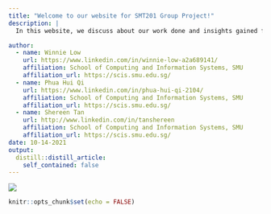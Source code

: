 ```yaml
---
title: "Welcome to our website for SMT201 Group Project!"
description: |
  In this website, we discuss about our work done and insights gained for the project. Here are some information about us.

author:
  - name: Winnie Low
    url: https://www.linkedin.com/in/winnie-low-a2a689141/
    affiliation: School of Computing and Information Systems, SMU
    affiliation_url: https://scis.smu.edu.sg/
  - name: Phua Hui Qi 
    url: https://www.linkedin.com/in/phua-hui-qi-2104/
    affiliation: School of Computing and Information Systems, SMU
    affiliation_url: https://scis.smu.edu.sg/
  - name: Shereen Tan
    url: http://www.linkedin.com/in/tanshereen
    affiliation: School of Computing and Information Systems, SMU
    affiliation_url: https://scis.smu.edu.sg/
date: 10-14-2021
output:
  distill::distill_article:
    self_contained: false
---
```

![](img/team.png)
```r
knitr::opts_chunk$set(echo = FALSE)
```
